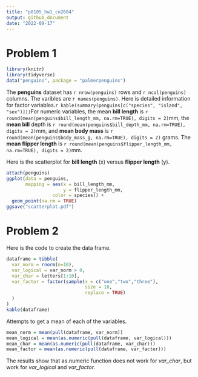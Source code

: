 ```yaml
---
title: "p8105_hw1_cn2604"
output: github_document
date: "2022-09-17"
---
```


# Problem 1

```r
library(knitr)
library(tidyverse)
data("penguins", package = "palmerpenguins")
```
The __penguins__ dataset has `r nrow(penguins)` rows and `r ncol(penguins)` columns.
The varibles are `r names(penguins)`. Here is detailed information for factor variables.`r kable(summary(penguins[c("species", "island", "sex")]))`For numeric variables, the mean __bill length__ is `r round(mean(penguins$bill_length_mm, na.rm=TRUE), digits = 2)`mm, the __mean bill__ depth is `r round(mean(penguins$bill_depth_mm, na.rm=TRUE), digits = 2)`mm, and __mean body mass__ is `r round(mean(penguins$body_mass_g, na.rm=TRUE), digits = 2)` grams.
The __mean flipper length__ is `r round(mean(penguins$flipper_length_mm, na.rm=TRUE), digits = 2)`mm. 

Here is the scatterplot for __bill length__ (x) versus __flipper length__ (y).
```r
attach(penguins)
ggplot(data = penguins, 
       mapping = aes(x = bill_length_mm, 
                     y = flipper_length_mm,
                 color = species)) +
  geom_point(na.rm = TRUE)
ggsave("scatterplot.pdf")
```
# Problem 2
Here is the code to create the data frame.
```r
dataframe = tibble(
  var_norm = rnorm(n=10),
  var_logical = var_norm > 0,
  var_char = letters[1:10],
  var_factor = factor(sample(x = c("one","two","three"), 
                             size = 10,
                             replace = TRUE)
  )
)
kable(dataframe)
```
Attempts to get a mean of each of the variables.
```r
mean_norm = mean(pull(dataframe, var_norm))
mean_logical = mean(as.numeric(pull(dataframe, var_logical)))
mean_char = mean(as.numeric(pull(dataframe, var_char)))
mean_factor = mean(as.numeric(pull(dataframe, var_factor)))
```
The results show that as.numeric function does not work for _var_char_, but work for _var_logical_ and _var_factor_. 

